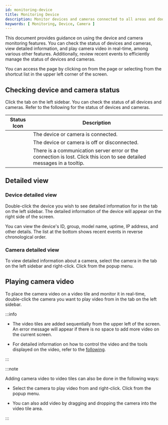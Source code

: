 ```yaml
---
id: monitoring-device
title: Monitoring Device
description: Monitor devices and cameras connected to all areas and doors in real time. Efficient management is possible through various features, including checking the status of devices and cameras, viewing detailed information, and playing camera video.
keywords: [ Monitoring, Device, Camera ]
---
```


This document provides guidance on using the device and camera monitoring features. You can check the status of devices and cameras, view detailed information, and play camera video in real-time, among various other features. Additionally, review recent events to efficiently manage the status of devices and cameras.

You can access the <Cmd sid='arena.title' /> page by clicking on <Cmd sid='arena.title' /> from the <Cmd sid='shell.header.launcher' /> page or selecting <Cmd sid='arena.title' /> from the shortcut list in the upper left corner of the screen.

## Checking device and camera status

Click the <Cmd sid='arena.tree.device.title' /> tab on the left sidebar. You can check the status of all devices and cameras. Refer to the following for the status of devices and cameras.

<div className='col2--20-80 overflow-x'>

| Status Icon | Description |
| :--: | -- |
| <StatusOK/> | The device or camera is connected. |
| <StatusFail /> | The device or camera is off or disconnected. |
| <IcErr width='35px' height='35px' /> | There is a communication server error or the connection is lost. Click this icon to see detailed messages in a tooltip. |

</div>


## Detailed view

### Device detailed view

Double-click the device you wish to see detailed information for in the <Cmd sid='arena.tree.device.title' /> tab on the left sidebar. The detailed information of the device will appear on the right side of the screen.

You can view the device's ID, group, model name, uptime, IP address, and other details. The <Cmd sid='arena.recentEvent' /> list at the bottom shows recent events in reverse chronological order.


### Camera detailed view

To view detailed information about a camera, select the camera in the <Cmd sid='arena.tree.device.title' /> tab on the left sidebar and right-click. Click <Cmd sid='arena.tree.contextMenu.viewDetail' /> from the popup menu. 


## Playing camera video

To place the camera video on a video tile and monitor it in real-time, double-click the camera you want to play video from in the <Cmd sid='arena.tree.device.title' /> tab on the left sidebar.

:::info

* The video tiles are added sequentially from the upper left of the screen. An error message will appear if there is no space to add more video on the current screen.

* For detailed information on how to control the video and the tools displayed on the video, refer to the [following](monitoring-video).

:::

:::note

Adding camera video to video tiles can also be done in the following ways:

* Select the camera to play video from and right-click. Click <Cmd sid='arena.tree.contextMenu.openVideo' /> from the popup menu.

* You can also add video by dragging and dropping the camera into the video tile area.

:::
